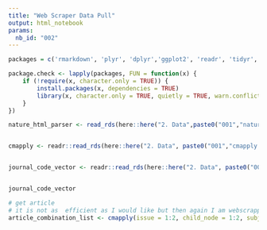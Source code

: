 ```yaml
---
title: "Web Scraper Data Pull"
output: html_notebook
params:
  nb_id: "002"
---
```



```r

packages = c('rmarkdown', 'plyr', 'dplyr','ggplot2', 'readr', 'tidyr', 'stringr',  'knitr', 'sparklyr', 'shiny', 'data.table', 'zoo','fasttime',"twitteR","openssl","httpuv" , 'rvest', 'httr','jsonlite','lubridate', 'twitteR','magrittr')

package.check <- lapply(packages, FUN = function(x) {
    if (!require(x, character.only = TRUE)) {
        install.packages(x, dependencies = TRUE)
        library(x, character.only = TRUE, quietly = TRUE, warn.conflicts = FALSE)
    }
})


```


```r


nature_html_parser <- read_rds(here::here("2. Data",paste0("001","nature_html_parser.rds")))


cmapply <- readr::read_rds(here::here("2. Data", paste0("001","cmapply.rds")))


journal_code_vector <- readr::read_rds(here::here("2. Data", paste0("001","_journal_code_vector.rds")))


journal_code_vector

```






```r

# get article
# it is not as  efficient as I would like but then again I am webscrapping almost 30 years of article titles
article_combination_list <- cmapply(issue = 1:2, child_node = 1:2, subjournal = c("nsmb"),volume = 1:2, FUN=nature_html_parser) 




```
